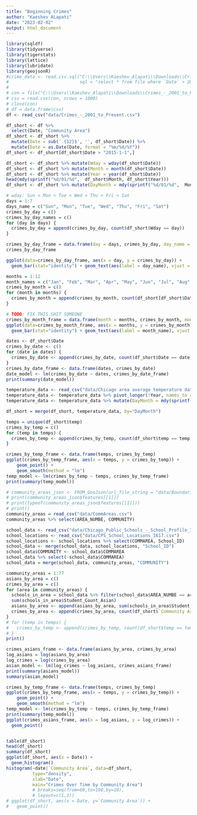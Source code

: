 ```yaml
---
title: "Beginning Crimes"
author: "Kaeshev ALapati"
date: "2023-02-02"
output: html_document
---
```


```r
library(sqldf)
library(tidyverse)
library(tigerstats)
library(lattice)
library(lubridate)
library(geojsonR)
#crime_data <- read.csv.sql("C:\\Users\\Kaeshev_Alapati\\Downloads\\Crimes_-_2001_to_Present.csv",
#                           sql = "select * from file where `Date` > 2021", eol = "\n")
# 
# con = file("C:\\Users\\Kaeshev_Alapati\\Downloads\\Crimes_-_2001_to_Present.csv", "r")
# csv = read.csv(con, nrows = 1000)
# close(con)
# df = data.frame(csv)
df <- read_csv("data/Crimes_-_2001_to_Present.csv")
```

```r
df_short <- df %>%
  select(Date, "Community Area")
df_short <- df_short %>%
  mutate(Date = sub('.{12}$', '', df_short$Date)) %>%
  mutate(Date = as.Date(Date, format = "%m/%d/%Y"))
df_short <- df_short[df_short$Date > "2015-1-1",]
```

```r
df_short <- df_short %>% mutate(Wday = wday(df_short$Date))
df_short <- df_short %>% mutate(Month = month(df_short$Date))
df_short <- df_short %>% mutate(Year = year(df_short$Date))
head(mdy(sprintf("%d/01/%d",  df_short$Month, df_short$Year)))
df_short <- df_short %>% mutate(DayMonth = mdy(sprintf("%d/01/%d",  Month, Year)))
```

```r
# wday: Sun < Mon < Tue < Wed < Thu < Fri < Sat
days = 1:7
days_name = c("Sun", "Mon", "Tue", "Wed", "Thu", "Fri", "Sat")
crimes_by_day = c()
crimes_by_day_names = c()
for (day in days) {
  crimes_by_day = append(crimes_by_day, count(df_short$Wday == day))
}

crimes_by_day_frame = data.frame(day = days, crimes_by_day, day_name = days_name)
crimes_by_day_frame

ggplot(data=crimes_by_day_frame, aes(x = day, y = crimes_by_day)) +
  geom_bar(stat="identity") + geom_text(aes(label = day_name), vjust = 1.5, colour = "white") + geom_text(aes(label = crimes_by_day), vjust = 3.5, colour = "white")


```

```r
months = 1:12
month_names = c("Jan", "Feb", "Mar", "Apr", "May", "Jun", "Jul", "Aug", "Sep", "Oct", "Nov", "Dec")
crimes_by_month = c()
for (month in months) {
  crimes_by_month = append(crimes_by_month, count(df_short[df_short$Date < "2023-1-1",]$Month == month))
}

# TODO: FIX THIS SHIT SOMEONE
crimes_by_month_frame = data.frame(month = months, crimes_by_month, month_name = month_names)
ggplot(data=crimes_by_month_frame, aes(x = months, y = crimes_by_month)) +
  geom_bar(stat="identity") + geom_text(aes(label = month_name), vjust = 1.5, colour = "white") + geom_text(aes(label = crimes_by_month), vjust = 3.5, colour = "white")
```

```r
dates <- df_short$Date
crimes_by_date <- c()
for (date in dates) {
  crimes_by_date <- append(crimes_by_date, count(df_short$Date == date))
}
crimes_by_date_frame <- data.frame(dates, crimes_by_date)
date_model <- lm(crimes_by_date ~ dates, crimes_by_date_frame)
print(summary(date_model))
```

```r
temperature_data <- read_csv("data/Chicago area average temperature data.csv")
temperature_data <- temperature_data %>% pivot_longer(!Year, names_to = "month", values_to = "temp")
temperature_data <- temperature_data %>% mutate(DayMonth = mdy(sprintf("%s/01/%d",  month, Year)))
```

```r
df_short = merge(df_short, temperature_data, by="DayMonth")
```

```r
temps = unique(df_short$temp)
crimes_by_temp = c()
for (temp in temps) {
  crimes_by_temp <- append(crimes_by_temp, count(df_short$temp == temp))
}
```
```r
crimes_by_temp_frame <- data.frame(temps, crimes_by_temp)
ggplot(crimes_by_temp_frame, aes(x = temps, y = crimes_by_temp)) +
    geom_point() +
    geom_smooth(method = "lm")
temp_model <- lm(crimes_by_temp ~ temps, crimes_by_temp_frame)
print(summary(temp_model))
```

```r
# community_areas_json <- FROM_GeoJson(url_file_string = "data/Boundaries - Community Areas (current).geojson")
# print(community_areas_json$features[[1]])
# print(typeof(community_areas_json$features[[1]]))
# print()
community_areas = read_csv("data/CommAreas.csv")
community_areas %>% select(AREA_NUMBE, COMMUNITY)
```
```r
school_data <- read_csv("data/Chicago_Public_Schools_-_School_Profile_Information_SY1617.csv")
school_locations <- read_csv("data/CPS_School_Locations_1617.csv")
school_locations <- school_locations %>% select(COMMAREA, School_ID)
school_data <- merge(school_data, school_locations, "School_ID")
school_data$COMMUNITY <- school_data$COMMAREA
school_data %>% select(-school_data$COMMAREA)
school_data = merge(school_data, community_areas, "COMMUNITY")
```
```r
community_areas = 1:77
asians_by_area = c()
crimes_by_area = c()
for (area in community_areas) {
  schools_in_area = school_data %>% filter(school_data$AREA_NUMBE == area)
  sum(schools_in_area$Student_Count_Asian)
  asians_by_area <- append(asians_by_area, sum(schools_in_area$Student_Count_Asian))
  crimes_by_area <- append(crimes_by_area, count(df_short$`Community Area` == area))
}
# for (temp in temps) {
#   crimes_by_temp <- append(crimes_by_temp, count(df_short$temp == temp))
# }
print()
```

```r
crimes_asians_frame <- data.frame(asians_by_area, crimes_by_area)
log_asians = log(asians_by_area)
log_crimes = log(crimes_by_area)
asian_model <- lm(log_crimes ~ log_asians, crimes_asians_frame)
print(summary(asians_model))
summary(asian_model)
```
```r
crimes_by_temp_frame <- data.frame(temps, crimes_by_temp)
ggplot(crimes_by_temp_frame, aes(x = temps, y = crimes_by_temp)) +
    geom_point() +
    geom_smooth(method = "lm")
temp_model <- lm(crimes_by_temp ~ temps, crimes_by_temp_frame)
print(summary(temp_model))
ggplot(crimes_asians_frame, aes(x = log_asians, y = log_crimes)) +
  geom_point()
```

```r
```

```r
table(df_short)
head(df_short)
summary(df_short)
ggplot(df_short, aes(x = Date)) +
  geom_histogram()
histogram(~date|`Community Area`, data=df_short,
          type="density",
          xlab="Date",
          main="Crimes Over Time by Community Area")
          # breaks=seq(from=60,to=190,by=10),
          # layout=c(1,2))
# ggplot(df_short, aes(x = Date, y=`Community Area`)) +
#   geom_point()
```
